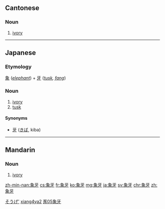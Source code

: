 ==Cantonese==
{{zh-hanzi-box|[[象]][[牙]]}}

===Noun===
{{yue-noun|ts|jyut=zoeng6ngaa4|y=jeung6nga4|rs=豕05}}

# [[ivory]]

----

==Japanese==
{{ja-kanjitab|ぞう|げ|yomi=on}}

===Etymology===
[[象]] (''[[elephant]]'') + [[牙]] (''[[tusk]], [[fang]]'')

===Noun===
{{ja-noun|ぞうげ}}

# [[ivory]]
# [[tusk]]

====Synonyms====
* [[牙]] ([[きば]], kiba)

[[Category:ja:Elephants|そうげ']]

----

==Mandarin==
{{zh-hanzi-box|[[象]][[牙]]}}

===Noun===
{{cmn-noun|ts|pin=xiàngyá|pint=xiang4ya2|rs=豕05}}

# [[ivory]]

[[Category:cmn:Elephants in simplified script|xiang4ya2]]
[[Category:cmn:Elephants in traditional script|豕05象牙]]

[[zh-min-nan:象牙]]
[[cs:象牙]]
[[fr:象牙]]
[[ko:象牙]]
[[mg:象牙]]
[[ja:象牙]]
[[sv:象牙]]
[[chr:象牙]]
[[zh:象牙]]